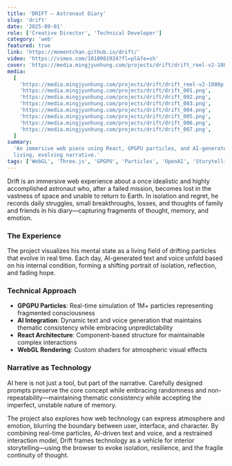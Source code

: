 ```yaml
---
title: 'DRIFT – Astronaut Diary'
slug: 'drift'
date: '2025-09-01'
role: ['Creative Director', 'Technical Developer']
category: 'web'
featured: true
link: 'https://momentchan.github.io/drift/'
video: 'https://vimeo.com/1010061924?fl=pl&fe=sh'
cover: 'https://media.mingjyunhung.com/projects/drift/drift_reel-v2-1080p.mp4'
media:
  [
    'https://media.mingjyunhung.com/projects/drift/drift_reel-v2-1080p.mp4',
    'https://media.mingjyunhung.com/projects/drift/drift_001.png',
    'https://media.mingjyunhung.com/projects/drift/drift_002.png',
    'https://media.mingjyunhung.com/projects/drift/drift_003.png',
    'https://media.mingjyunhung.com/projects/drift/drift_004.png',
    'https://media.mingjyunhung.com/projects/drift/drift_005.png',
    'https://media.mingjyunhung.com/projects/drift/drift_006.png',
    'https://media.mingjyunhung.com/projects/drift/drift_007.png',
  ]
summary:
  'An immersive web piece using React, GPGPU particles, and AI-generated text/voice to create a
  living, evolving narrative.'
tags: ['WebGL', 'Three.js', 'GPGPU', 'Particles', 'OpenAI', 'Storytelling']
---
```


Drift is an immersive web experience about a once idealistic and highly accomplished astronaut who,
after a failed mission, becomes lost in the vastness of space and unable to return to Earth. In
isolation and regret, he records daily struggles, small breakthroughs, losses, and thoughts of
family and friends in his diary—capturing fragments of thought, memory, and emotion.

### The Experience

The project visualizes his mental state as a living field of drifting particles that evolve in real
time. Each day, AI-generated text and voice unfold based on his internal condition, forming a
shifting portrait of isolation, reflection, and fading hope.

### Technical Approach

- **GPGPU Particles**: Real-time simulation of 1M+ particles representing fragmented consciousness
- **AI Integration**: Dynamic text and voice generation that maintains thematic consistency while
  embracing unpredictability
- **React Architecture**: Component-based structure for maintainable complex interactions
- **WebGL Rendering**: Custom shaders for atmospheric visual effects

### Narrative as Technology

AI here is not just a tool, but part of the narrative. Carefully designed prompts preserve the core
concept while embracing randomness and non-repeatability—maintaining thematic consistency while
accepting the imperfect, unstable nature of memory.

The project also explores how web technology can express atmosphere and emotion, blurring the
boundary between user, interface, and character. By combining real-time particles, AI-driven text
and voice, and a restrained interaction model, Drift frames technology as a vehicle for interior
storytelling—using the browser to evoke isolation, resilience, and the fragile continuity of
thought.
